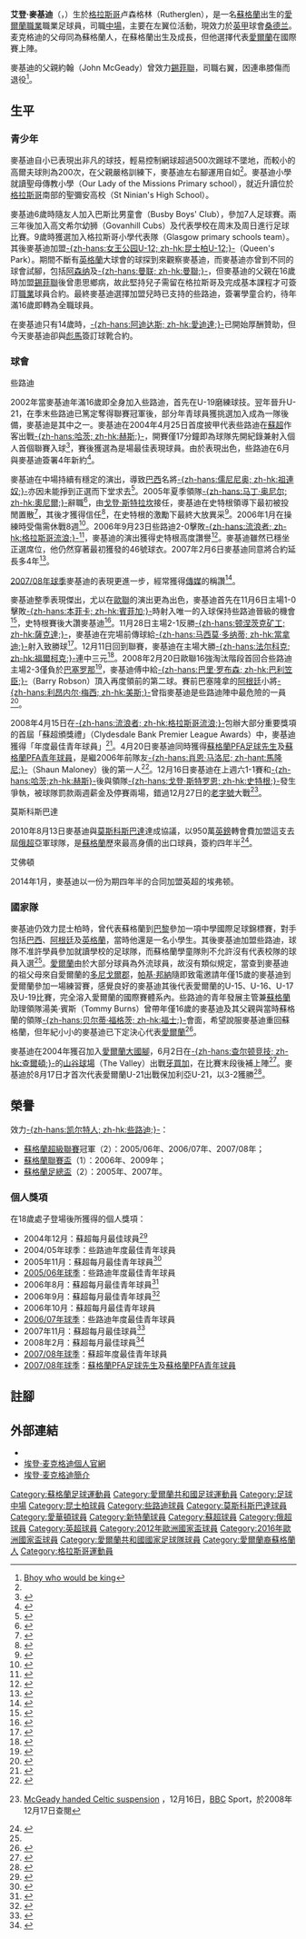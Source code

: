 {{noteTA|G1=蘇超|G2=EPL|G3=Football|G4=FAcup|G5=uefa
|1=zh-hans:埃登·麦克格迪; zh-hk:艾登·麥基迪;
|2=zh-hans:麦克格迪; zh-hk:麥基迪;
|3=zh-hans:戈登·斯特拉坎; zh-hant:史特根;
|4=zh-hans:福士;zh-hant:福士;
}}
{{Infobox football biography
| name                = 埃登·麦克格迪<br />''Aiden McGeady''
| image               = AidenMcGeadyIreland.png
| image_size          = 
| fullname            = Aiden John McGeady<ref>{{Cite news |title=Premier League Clubs submit Squad Lists |url=http://www.premierleague.com/content/dam/premierleague/site-content/News/publications/squad-lists/Premier-League-Squad-Lists-January-2014.pdf |publisher=Premier League |format=PDF |page=12 |date=2014-02-04 |accessdate=2014-02-09 |deadurl=yes |archiveurl=https://web.archive.org/web/20140316063138/http://www.premierleague.com/content/dam/premierleague/site-content/News/publications/squad-lists/Premier-League-Squad-Lists-January-2014.pdf |archivedate=2014-03-16 }}</ref>
| birth_date          = {{birth date and age|df=y|1986|4|4}}
| birth_place         = 蘇格蘭[[格拉斯哥|格拉斯哥]]
| height              = {{convert|1.80|m|ftin|abbr=on}}<ref>{{cite web|title=Player Profile|url=http://www.spartak.com/en/main/team/first/5010/|publisher=www.SpartakMoscow.com|accessdate=2013-07-30|archive-date=2019-04-15|archive-url=https://web.archive.org/web/20190415132803/https://spartak.com/en/main/team/first/5010/|dead-url=no}}</ref>
| nickname            = 
| currentclub         = [[桑德兰足球俱乐部|桑德兰]]
| clubnumber          = 
| position            = [[中場#翼鋒|左翼]]
| youthyears1         = 2000–2001
| youthclubs1         = [[女王公园足球俱乐部|女王公园]]
| youthyears2         = 2001–2004
| youthclubs2         = [[凯尔特人足球俱乐部|凯尔特人]]
| years1              = 2004–2010
| clubs1              = [[凯尔特人足球俱乐部|凯尔特人]]
| caps1               = 185
| goals1              = 31
| years2              = 2010–2014
| clubs2              = [[莫斯科斯巴达克足球俱乐部|莫斯科斯巴达克]]
| caps2               = 72
| goals2              = 11
| years3              = 2014–2017
| clubs3              = [[埃弗顿足球俱乐部|埃弗顿]]
| caps3               = 32
| goals3              = 1
| years4              = 2016
| clubs4              = → [[谢周三足球俱乐部|谢周三]] (外借)
| caps4               = 13
| goals4              = 1
| years5              = 2016–2017
| clubs5              = → [[普雷斯顿足球俱乐部|普雷斯頓]] (外借)
| caps5               = 34
| goals5              = 8
| years6              = 2017–
| clubs6              = [[桑德兰足球俱乐部|桑德兰]] 
| caps6               = 84
| goals6              = 22
| years7              = 2020
| clubs7              = → [[查尔顿竞技足球俱乐部|查爾頓]] (外借)
| caps7               = 10
| goals7              = 0
| nationalyears1      = 2002
| nationalteam1       = [[愛爾蘭17歲以下國家足球隊|愛爾蘭U17]]
| nationalcaps1       = 3
| nationalgoals1      = 0
| nationalyears2      = 2003
| nationalteam2       = [[愛爾蘭19歲以下國家足球隊|愛爾蘭U19]]
| nationalcaps2       = 1
| nationalgoals2      = 0
| nationalyears3      = 2004–2006
| nationalteam3       = [[愛爾蘭21歲以下國家足球隊|愛爾蘭U21]]
| nationalcaps3       = 12
| nationalgoals3      = 1
| nationalyears4      = 2004–
| nationalteam4       = [[愛爾蘭國家足球隊|愛爾蘭]]
| nationalcaps4       = 93
| nationalgoals4      = 5
| pcupdate            = 2020年7月31日 13:10 (UTC)
| ntupdate            = 2017年11月14日 13:10 (UTC)
}}
'''艾登·麥基迪'''（{{lang-en|'''Aiden McGeady'''}}，{{bd|1986年|4月4日|catIdx=McGeady, Aiden}}）生於[[格拉斯哥|格拉斯哥]]卢森格林（Rutherglen），是一名[[蘇格蘭|蘇格蘭]]出生的[[愛爾蘭|愛爾蘭]][[職業|職業]]職業足球員，司職[[中場|中場]]，主要在左翼位活動，現效力於[[英甲|英甲]]球會[[桑德兰足球俱乐部|桑德兰]]。麦克格迪的父母同為蘇格蘭人，在蘇格蘭出生及成長，但他選擇代表[[愛爾蘭國家足球隊|愛爾蘭]]在國際賽上陣。

麥基迪的父親約翰（John McGeady）曾效力[[谢菲尔德联足球俱乐部|錫菲聯]]，司職右翼，因連串膝傷而退役<ref name="Bhoy king">[http://www.timesonline.co.uk/tol/sport/football/article1055553.ece Bhoy who would be king]</ref>。

== 生平 ==
=== 青少年 ===
麥基迪自小已表現出非凡的球技，輕易控制網球超過500次踢球不墜地，而較小的高爾夫球則為200次，在父親嚴格訓練下，麥基迪左右腳運用自如<ref name="Bhoy king"/>。麥基迪小學就讀聖母傳教小學（Our Lady of the Missions Primary school），就近升讀位於[[格拉斯哥|格拉斯哥]]南部的聖彌安高校（St Ninian's High School）。

麥基迪6歲時隨友人加入巴斯比男童會（Busby Boys' Club），參加7人足球賽。兩三年後加入高文希尔幼狮（Govanhill Cubs）及代表學校在周末及周日進行足球比賽。9歲時獲選加入格拉斯哥小學代表隊（Glasgow primary schools team）。其後麥基迪加盟[[女王公园足球俱乐部|-{zh-hans:女王公园U-12; zh-hk:昆士柏U-12;}-]]（Queen's Park）。期間不斷有[[英格蘭|英格蘭]]大球會的球探到來觀察麥基迪，而麥基迪亦曾到不同的球會試腳，包括[[阿森纳足球俱乐部|阿森纳]]及[[曼彻斯特联队|-{zh-hans:曼联; zh-hk:曼聯;}-]]，但麥基迪的父親在16歲時加盟[[谢菲尔德联足球俱乐部|錫菲聯]]後曾患思鄉病，故此堅持兒子需留在格拉斯哥及完成基本課程才可簽訂[[職業|職業]]球員合約。最終麥基迪選擇加盟兒時已支持的些路迪，簽署學童合約，待年滿16歲即轉為全職球員。

在麥基迪只有14歲時，[[愛迪達|-{zh-hans:阿迪达斯; zh-hk:愛迪達;}-]]已開始厚酬贊助，但今天麥基迪卻與[[PUMA|彪馬]]簽訂球靴合約。

=== 球會 ===
;些路迪
2002年當麥基迪年滿16歲即全身加入些路迪，首先在U-19磨練球技。翌年晉升U-21，在季末些路迪已篤定奪得聯賽冠軍後，部分年青球員獲挑選加入成為一隊後備，麥基迪是其中之一。麥基迪在2004年4月25日首度披甲代表些路迪在[[蘇格蘭足球超級聯賽|蘇超]]作客出戰[[哈茨足球俱乐部|-{zh-hans:哈茨; zh-hk:赫斯;}-]]，開賽僅17分鐘即為球隊先開紀錄兼射入個人首個聯賽入球<ref>{{Cite web |url=http://news.bbc.co.uk/sport2/hi/football/scot_prem/3651357.stm |title=Hearts 1-1 Celtic |accessdate=2008-04-21 |archive-date=2020-09-04 |archive-url=https://web.archive.org/web/20200904095315/http://news.bbc.co.uk/sport2/hi/football/scot_prem/3651357.stm |dead-url=no }}</ref>，賽後獲選為是場最佳表現球員。由於表現出色，些路迪在6月與麥基迪簽署4年新約<ref>{{Cite web |url=http://news.bbc.co.uk/sport2/hi/football/teams/c/celtic/3805483.stm |title=Celtic tie up McGeady |accessdate=2008-04-21 |archive-date=2016-03-07 |archive-url=https://web.archive.org/web/20160307083831/http://news.bbc.co.uk/sport2/hi/football/teams/c/celtic/3805483.stm |dead-url=no }}</ref>。

麥基迪在中場持續有穩定的演出，導致[[巴西|巴西]]名將[[儒尼尼奥·保利斯塔|-{zh-hans:儒尼尼奥; zh-hk:祖連奴;}-]]亦因未能掙到正選而下堂求去<ref>{{Cite web |url=http://news.bbc.co.uk/sport2/hi/football/teams/c/celtic/4362615.stm |title=Juninho leaves Celtic for Brazil |accessdate=2008-04-21 |archive-date=2016-03-07 |archive-url=https://web.archive.org/web/20160307055158/http://news.bbc.co.uk/sport2/hi/football/teams/c/celtic/4362615.stm |dead-url=no }}</ref>。2005年夏季領隊[[馬田·奧尼爾|-{zh-hans:马丁·奥尼尔; zh-hk:奧尼爾;}-]]辭職<ref>{{Cite web |url=http://news.bbc.co.uk/sport2/hi/football/teams/c/celtic/4576981.stm |title=End of an era as O'Neill resigns |accessdate=2008-04-21 |archive-date=2018-01-28 |archive-url=https://web.archive.org/web/20180128134426/http://news.bbc.co.uk/sport2/hi/football/teams/c/celtic/4576981.stm |dead-url=no }}</ref>，由[[戈登·斯特拉坎|戈登·斯特拉坎]]接任，麥基迪在史特根領導下最初被投閒置散<ref>{{Cite web |url=http://news.bbc.co.uk/sport2/hi/football/teams/c/celtic/4356330.stm |title=Strachan clears Celtic dissidents |accessdate=2008-04-21 |archive-date=2016-03-07 |archive-url=https://web.archive.org/web/20160307041624/http://news.bbc.co.uk/sport2/hi/football/teams/c/celtic/4356330.stm |dead-url=no }}</ref>，其後才獲得信任<ref>{{Cite web |url=http://news.bbc.co.uk/sport2/hi/football/teams/c/celtic/4465814.stm |title=Strachan praises McGeady industry |accessdate=2008-04-21 |archive-date=2016-03-07 |archive-url=https://web.archive.org/web/20160307043514/http://news.bbc.co.uk/sport2/hi/football/teams/c/celtic/4465814.stm |dead-url=no }}</ref>，在史特根的激勵下最終大放異采<ref>{{Cite web |url=http://news.bbc.co.uk/sport2/hi/football/teams/c/celtic/5398758.stm |title=McGeady welcomes Strachan drive |accessdate=2008-04-21 |archive-date=2016-03-07 |archive-url=https://web.archive.org/web/20160307061139/http://news.bbc.co.uk/sport2/hi/football/teams/c/celtic/5398758.stm |dead-url=no }}</ref>。2006年1月在操練時受傷需休戰8週<ref>{{Cite web |url=http://news.bbc.co.uk/sport2/hi/football/teams/c/celtic/4662316.stm |title=McGeady injury worry for Celtic |accessdate=2008-04-21 |archive-date=2016-03-10 |archive-url=https://web.archive.org/web/20160310102106/http://news.bbc.co.uk/sport2/hi/football/teams/c/celtic/4662316.stm |dead-url=no }}</ref>。2006年9月23日些路迪2-0擊敗[[流浪者足球俱乐部|-{zh-hans:流浪者; zh-hk:格拉斯哥流浪;}-]]<ref>{{Cite web |url=http://news.bbc.co.uk/sport2/hi/football/scot_prem/5369288.stm |title=Celtic 2-0 Rangers |accessdate=2008-04-21 |archive-date=2020-10-24 |archive-url=https://web.archive.org/web/20201024010028/http://news.bbc.co.uk/sport2/hi/football/scot_prem/5369288.stm |dead-url=no }}</ref>，麥基迪的演出獲得史特根高度讚譽<ref>{{Cite web |url=http://news.bbc.co.uk/sport2/hi/football/teams/c/celtic/5368580.stm |title=Strachan praises team and Rangers |accessdate=2008-04-21 |archive-date=2016-03-08 |archive-url=https://web.archive.org/web/20160308195241/http://news.bbc.co.uk/sport2/hi/football/teams/c/celtic/5368580.stm |dead-url=no }}</ref>。麥基迪雖然已穩坐正選席位，他仍然穿著最初獲發的46號球衣。2007年2月6日麥基迪同意將合約延長多4年<ref>{{Cite web |url=http://news.bbc.co.uk/sport2/hi/football/teams/c/celtic/6334839.stm |title=McGeady agrees new deal at Celtic |accessdate=2008-04-21 |archive-date=2016-03-10 |archive-url=https://web.archive.org/web/20160310102120/http://news.bbc.co.uk/sport2/hi/football/teams/c/celtic/6334839.stm |dead-url=no }}</ref>。

[[2007年至2008年蘇格蘭足球超級聯賽|2007/08年球季]]麥基迪的表現更進一步，經常獲得[[傳媒|傳媒]]的稱讚<ref>{{Cite web |url=http://news.bbc.co.uk/sport2/hi/scotland/7239472.stm |title=Chick Young's View |accessdate=2008-04-21 |archive-date=2019-03-27 |archive-url=https://web.archive.org/web/20190327210242/http://news.bbc.co.uk/sport2/hi/scotland/7239472.stm |dead-url=no }}</ref>。

麥基迪整季表現傑出，尤以在[[歐聯|歐聯]]的演出更為出色，麥基迪首先在11月6日主場1-0擊敗[[賓菲加|-{zh-hans:本菲卡; zh-hk:賓菲加;}-]]時射入唯一的入球保持些路迪晉級的機會<ref>{{Cite web |url=http://news.bbc.co.uk/sport2/hi/football/europe/7078731.stm |title=Celtic 1-0 Benfica |accessdate=2008-04-21 |archive-date=2018-07-08 |archive-url=https://web.archive.org/web/20180708134059/http://news.bbc.co.uk/sport2/hi/football/europe/7078731.stm |dead-url=no }}</ref>，史特根賽後大讚麥基迪<ref>{{Cite web |url=http://news.bbc.co.uk/sport2/hi/football/europe/7079608.stm |title=Strachan sings praises of McGeady |accessdate=2008-04-21 |archive-date=2016-03-07 |archive-url=https://web.archive.org/web/20160307133222/http://news.bbc.co.uk/sport2/hi/football/europe/7079608.stm |dead-url=no }}</ref>。11月28日主場2-1反勝[[顿涅茨克矿工|-{zh-hans:顿涅茨克矿工; zh-hk:薩克達;}-]]，麥基迪在完場前傳球給[[當拿迪|-{zh-hans:马西莫·多纳蒂; zh-hk:當拿迪;}-]]射入致勝球<ref>{{Cite web |url=http://news.bbc.co.uk/sport2/hi/football/europe/7115381.stm |title=Celtic 2-1 Shakhtar Donetsk |accessdate=2008-04-21 |archive-date=2020-09-03 |archive-url=https://web.archive.org/web/20200903214004/http://news.bbc.co.uk/sport2/hi/football/europe/7115381.stm |dead-url=no }}</ref>。12月11日回到聯賽，麥基迪在主場大勝[[法尔科克足球俱乐部|-{zh-hans:法尔科克; zh-hk:福爾柯克;}-]]連中三元<ref>{{Cite web |url=http://news.bbc.co.uk/sport2/hi/football/scot_prem/7136774.stm |title=Celtic 4-0 Falkirk |accessdate=2008-04-21 |archive-date=2018-10-14 |archive-url=https://web.archive.org/web/20181014010202/http://news.bbc.co.uk/sport2/hi/football/scot_prem/7136774.stm |dead-url=no }}</ref>。2008年2月20日歐聯16強淘汰階段首回合些路迪主場2-3僅負於[[巴塞罗那足球俱乐部|巴塞罗那]]<ref>{{Cite web |url=http://news.bbc.co.uk/sport2/hi/football/europe/7250340.stm |title=Celtic 2-3 Barcelona |accessdate=2008-04-21 |archive-date=2012-10-25 |archive-url=https://www.webcitation.org/6BfVLeMNq?url=http://news.bbc.co.uk/sport2/hi/football/europe/7250340.stm |dead-url=no }}</ref>，麥基迪傅中給[[巴里·罗布森|-{zh-hans:巴里·罗布森; zh-hk:巴利笠臣;}-]]（Barry Robson）頂入再度領前的第二球。賽前巴塞隆拿的[[阿根廷國家足球隊|阿根廷]]小將[[利昂内尔·梅西|-{zh-hans:利昂内尔·梅西; zh-hk:美斯;}-]]曾指麥基迪是些路迪陣中最危險的一員<ref>{{Cite web |url=http://www.dailyrecord.co.uk/sport/football-news/scottish-football/spl-football/celtic-fc/2008/02/19/barcelona-fear-aiden-mcgeady-most-admits-lionel-messi-86908-20324355/ |title=Barcelona Fear Aiden McGeady Most, Admits Lionel Messi |accessdate=2008-04-21 |archive-date=2008-06-05 |archive-url=https://web.archive.org/web/20080605234602/http://www.dailyrecord.co.uk/sport/football-news/scottish-football/spl-football/celtic-fc/2008/02/19/barcelona-fear-aiden-mcgeady-most-admits-lionel-messi-86908-20324355/ |dead-url=no }}</ref>。

2008年4月15日在[[流浪者足球俱乐部|-{zh-hans:流浪者; zh-hk:格拉斯哥流浪;}-]]包辦大部分重要獎項的首屆「蘇超頒獎禮」（Clydesdale Bank Premier League Awards）中，麥基迪獲得「年度最佳青年球員」<ref>{{Cite web |url=http://news.bbc.co.uk/sport2/hi/football/scot_prem/7347583.stm |title=Rangers land SPL awards hat-trick |accessdate=2008-04-21 |archive-date=2008-07-24 |archive-url=https://web.archive.org/web/20080724195210/http://news.bbc.co.uk/sport2/hi/football/scot_prem/7347583.stm |dead-url=no }}</ref>。4月20日麥基迪同時獲得[[蘇格蘭PFA足球先生|蘇格蘭PFA足球先生]]及[[蘇格蘭PFA年度最佳青年球員|蘇格蘭PFA青年球員]]，是繼2006年前隊友[[肖恩·马洛尼|-{zh-hans:肖恩·马洛尼; zh-hant:馬隆尼;}-]]（Shaun Maloney）後的第一人<ref>{{Cite web |url=http://news.bbc.co.uk/sport2/hi/football/scot_prem/7357815.stm |title=McGeady wins Player of Year award |accessdate=2008-04-21 |archive-date=2012-10-25 |archive-url=https://www.webcitation.org/6BfczSata?url=http://news.bbc.co.uk/sport2/hi/football/scot_prem/7357815.stm |dead-url=no }}</ref>。12月16日麥基迪在上週六1-1賽和[[哈茨足球俱乐部|-{zh-hans:哈茨;zh-hk:赫斯}-]]後與領隊[[戈登·斯特罗恩|-{zh-hans:戈登·斯特罗恩; zh-hk:史特根;}-]]發生爭執，被球隊罰款兩週薪金及停賽兩場，錯過12月27日的[[老字號_(足球)|老字號]]大戰<ref>{{en}} [http://news.bbc.co.uk/sport2/hi/football/teams/c/celtic/7783858.stm McGeady handed Celtic suspension] {{Wayback|url=http://news.bbc.co.uk/sport2/hi/football/teams/c/celtic/7783858.stm |date=20190415133519 }}，12月16日，[[BBC|BBC]] Sport，於2008年12月17日查閱</ref>。

;莫斯科斯巴達
2010年8月13日麥基迪與[[莫斯科斯巴达克足球俱乐部|莫斯科斯巴達]]達成協議，以950萬[[英鎊|英鎊]]轉會費加盟這支去屆[[俄超|俄超]]亞軍球隊，是[[蘇格蘭|蘇格蘭]]歷來最高身價的出口球員，簽約四年半<ref>{{cite news |language=en |url=http://news.bbc.co.uk/sport2/hi/football/teams/c/celtic/8896037.stm |title=Aiden McGeady completes record move to Spartak Moscow |publisher=[[BBC|BBC]] Sport |date=2010-08-13 |accessdate=2010-08-13 |archive-date=2020-12-06 |archive-url=https://web.archive.org/web/20201206210848/http://news.bbc.co.uk/sport2/hi/football/teams/c/celtic/8896037.stm |dead-url=no }}</ref>。

;艾佛頓
2014年1月，麥基迪以一份为期四年半的合同加盟英超的埃弗顿。

=== 國家隊 ===
麥基迪仍效力昆士柏時，曾代表蘇格蘭到[[巴黎|巴黎]]參加一項中學國際足球錦標賽，對手包括[[巴西|巴西]]、[[阿根廷|阿根廷]]及[[英格蘭|英格蘭]]，當時他還是一名小學生。其後麥基迪加盟些路迪，球隊不准許學員參加就讀學校的足球隊，而蘇格蘭學童隊則不允許沒有代表校隊的球員入選<ref name="Bhoy king"/>。[[愛爾蘭|愛爾蘭]]由於大部分球員為外流球員，故沒有類似規定，當查到麥基迪的祖父母來自愛爾蘭的[[多尼戈爾郡|多尼戈爾郡]]，[[帕基·邦納|帕基·邦納]]隨即致電邀請年僅15歲的麥基迪到愛爾蘭參加一場練習賽，感覺良好的麥基迪其後代表愛爾蘭的U-15、U-16、U-17及U-19比賽，完全溶入愛爾蘭的國際賽體系內。些路迪的青年發展主管兼[[蘇格蘭足球代表隊|蘇格蘭]]助理領隊湯美·賓斯（Tommy Burns）曾帶年僅16歲的麥基迪及其父親與當時蘇格蘭的領隊[[贝尔蒂·福格茨|-{zh-hans:贝尔蒂·福格茨; zh-hk:福士;}-]]會面，希望說服麥基迪重回蘇格蘭，但年紀小小的麥基迪已下定決心代表[[愛爾蘭國家足球隊|愛爾蘭]]<ref>{{Cite web |url=http://news.bbc.co.uk/sport1/hi/football/internationals/scotland/3662853.stm |title=No U-turn for McGeady |accessdate=2008-04-21 |archive-date=2006-06-02 |archive-url=https://web.archive.org/web/20060602135223/http://news.bbc.co.uk/sport1/hi/football/internationals/scotland/3662853.stm |dead-url=no }}</ref>。

麥基迪在2004年獲召加入[[愛爾蘭國家足球隊|愛爾蘭大國腳]]，6月2日在[[查尔顿竞技足球俱乐部|-{zh-hans:查尔顿竞技; zh-hk:查爾頓;}-]]的[[山谷球場|山谷球場]]（The Valley）出戰[[牙買加國家足球隊|牙買加]]，在比賽末段後補上陣<ref>{{Cite web |url=http://news.bbc.co.uk/sport2/hi/football/internationals/republic_of_ireland/3771527.stm |title=Rep of Ire 1-0 Jamaica |accessdate=2008-04-22 |archive-date=2016-03-07 |archive-url=https://web.archive.org/web/20160307031653/http://news.bbc.co.uk/sport2/hi/football/internationals/republic_of_ireland/3771527.stm |dead-url=no }}</ref>。麥基迪於8月17日才首次代表愛爾蘭U-21出戰保加利亞U-21，以3-2獲勝<ref>{{Cite web |url=http://news.bbc.co.uk/sport2/hi/football/internationals/3574754.stm |title=Rep Ire U21 3-2 Bulgaria |accessdate=2008-04-22 |archive-date=2018-07-12 |archive-url=https://web.archive.org/web/20180712032126/http://news.bbc.co.uk/sport2/hi/football/internationals/3574754.stm |dead-url=no }}</ref>。

== 榮譽 ==
效力[[凯尔特人足球俱乐部|-{zh-hans:凯尔特人; zh-hk:些路迪;}-]]：
* [[蘇格蘭足球超級聯賽|蘇格蘭超級聯賽]]冠軍（2）：2005/06年、2006/07年、2007/08年；
* [[蘇格蘭聯賽盃|蘇格蘭聯賽盃]]（1）：2006年、2009年；
* [[蘇格蘭足總盃|蘇格蘭足總盃]]（2）：2005年、2007年。

=== 個人獎項 ===
在18歲處子登場後所獲得的個人獎項：
* 2004年12月：蘇超每月最佳球員<ref>{{Cite web |url=http://news.bbc.co.uk/sport2/hi/football/scot_prem/4165007.stm |title=Double award delight for Hibees |accessdate=2008-04-21 |archive-date=2016-03-07 |archive-url=https://web.archive.org/web/20160307005221/http://news.bbc.co.uk/sport2/hi/football/scot_prem/4165007.stm |dead-url=no }}</ref>
* 2004/05年球季：些路迪年度最佳青年球員
* 2005年11月：蘇超每月最佳青年球員<ref>{{Cite web |url=http://news.bbc.co.uk/sport2/hi/football/teams/c/celtic/4519696.stm |title=McGeady named top young player |accessdate=2008-04-21 |archive-date=2016-03-10 |archive-url=https://web.archive.org/web/20160310102052/http://news.bbc.co.uk/sport2/hi/football/teams/c/celtic/4519696.stm |dead-url=no }}</ref>
* [[2005年至2006年蘇格蘭足球超級聯賽|2005/06年球季]]：些路迪年度最佳青年球員
* 2006年8月：蘇超每月最佳青年球員<ref>{{Cite web |url=http://news.bbc.co.uk/sport2/hi/football/teams/c/celtic/5332428.stm |title=McGeady is Young Player of Month |accessdate=2008-04-21 |archive-date=2016-03-07 |archive-url=https://web.archive.org/web/20160307045230/http://news.bbc.co.uk/sport2/hi/football/teams/c/celtic/5332428.stm |dead-url=no }}</ref>
* 2006年9月：蘇超每月最佳青年球員<ref>{{Cite web |url=http://news.bbc.co.uk/sport2/hi/football/teams/c/celtic/6047094.stm |title=Celtic celebrate monthly double |accessdate=2008-04-21 |archive-date=2019-06-28 |archive-url=https://web.archive.org/web/20190628234955/http://news.bbc.co.uk/sport2/hi/football/teams/c/celtic/6047094.stm |dead-url=no }}</ref>
* 2006年10月：蘇超每月最佳青年球員
* [[2006年至2007年蘇格蘭足球超級聯賽|2006/07年球季]]：些路迪年度最佳青年球員
* 2007年11月：蘇超每月最佳球員<ref>{{Cite web |url=http://news.bbc.co.uk/sport2/hi/football/teams/c/celtic/7134271.stm |title=McGeady picks up November prize |accessdate=2008-04-21 |archive-date=2018-10-02 |archive-url=https://web.archive.org/web/20181002101140/http://news.bbc.co.uk/sport2/hi/football/teams/c/celtic/7134271.stm |dead-url=no }}</ref>
* 2008年2月：蘇超每月最佳球員<ref>{{Cite web |url=http://news.bbc.co.uk/sport2/hi/football/teams/c/celtic/7273750.stm |title=McGeady nets monthly player prize |accessdate=2008-04-21 |archive-date=2018-10-02 |archive-url=https://web.archive.org/web/20181002100214/http://news.bbc.co.uk/sport2/hi/football/teams/c/celtic/7273750.stm |dead-url=no }}</ref>
* [[2007年至2008年蘇格蘭足球超級聯賽|2007/08年球季]]：蘇超年度最佳青年球員
* [[2007年至2008年蘇格蘭足球超級聯賽|2007/08年球季]]：[[蘇格蘭PFA足球先生|蘇格蘭PFA足球先生]]及[[蘇格蘭PFA年度最佳青年球員|蘇格蘭PFA青年球員]]

== 註腳 ==
{{reflist|2}}

== 外部連結 ==
* {{soccerbase|id=38265|name=Aiden McGeady}}
* [https://web.archive.org/web/20080308072636/http://www.icons.com/mcgeady/ 埃登·麦克格迪個人官網]
* [https://web.archive.org/web/20080502131718/http://www.carling.com/football/glasgow-celtic-fc/aiden-mcgeady.html 埃登·麦克格迪簡介]

{{新特蘭球員名單}}
{{Navboxes colour
|title=愛爾蘭共和國參賽名單
|bg=green
|fg=white
|bordercolor=silver
|list1=
{{2012年歐洲足球錦標賽愛爾蘭參賽名單}}
{{2016年歐洲國家盃愛爾蘭參賽名單}}
}}

{{蘇格蘭PFA年度最佳青年球員}}
{{蘇格蘭PFA足球先生}}

{{DEFAULTSORT:Macgeady, Aiden}}
[[Category:蘇格蘭足球運動員|Category:蘇格蘭足球運動員]]
[[Category:愛爾蘭共和國足球運動員|Category:愛爾蘭共和國足球運動員]]
[[Category:足球中場|Category:足球中場]]
[[Category:昆士柏球員|Category:昆士柏球員]]
[[Category:些路迪球員|Category:些路迪球員]]
[[Category:莫斯科斯巴達球員|Category:莫斯科斯巴達球員]]
[[Category:愛華頓球員|Category:愛華頓球員]]
[[Category:新特蘭球員|Category:新特蘭球員]]
[[Category:蘇超球員|Category:蘇超球員]]
[[Category:俄超球員|Category:俄超球員]]
[[Category:英超球員|Category:英超球員]]
[[Category:2012年歐洲國家盃球員|Category:2012年歐洲國家盃球員]]
[[Category:2016年歐洲國家盃球員|Category:2016年歐洲國家盃球員]]
[[Category:愛爾蘭共和國國家足球隊球員|Category:愛爾蘭共和國國家足球隊球員]]
[[Category:愛爾蘭裔蘇格蘭人|Category:愛爾蘭裔蘇格蘭人]]
[[Category:格拉斯哥運動員|Category:格拉斯哥運動員]]